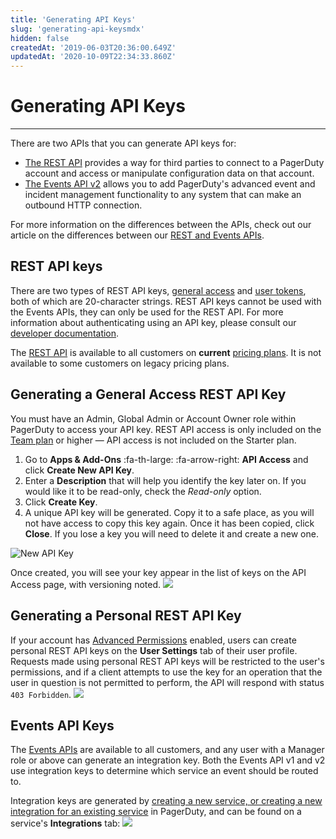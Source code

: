 ```yaml
---
title: 'Generating API Keys'
slug: 'generating-api-keysmdx'
hidden: false
createdAt: '2019-06-03T20:36:00.649Z'
updatedAt: '2020-10-09T22:34:33.860Z'
---
```


# Generating API Keys

---

There are two APIs that you can generate API keys for:

- [The REST API](./generating-api-keys#section-rest-api-keys) provides a way for third parties to connect to a PagerDuty account and access or manipulate configuration data on that account.
- [The Events API v2](./generating-api-keys#section-events-api-keys) allows you to add PagerDuty's advanced event and incident management functionality to any system that can make an outbound HTTP connection.

For more information on the differences between the APIs, check out our article on the differences between our [REST and Events APIs](https://v2.developer.pagerduty.com/docs/getting-started).

## REST API keys

There are two types of REST API keys, [general access](./generating-api-keys#section-generating-a-general-access-rest-api-key) and [user tokens](doc:generating-api-keys#section-generating-a-personal-rest-api-key), both of which are 20-character strings. REST API keys cannot be used with the Events APIs, they can only be used for the REST API. For more information about authenticating using an API key, please consult our [developer documentation](https://developer.pagerduty.com/docs/rest-api-v2/authentication/).

<Callout type="info" title="Note">

The [REST API](https://v2.developer.pagerduty.com/docs/rest-api) is available to all customers on **current** [pricing plans](https://www.pagerduty.com/pricing/). It is not available to some customers on legacy pricing plans.

</Callout>

## Generating a General Access REST API Key

<Callout type="warning" title="Required User Permissions">
  
  You must have an Admin, Global Admin or Account Owner role within PagerDuty to access your API key. REST API access is only included on the [Team plan](https://www.pagerduty.com/pricing/) or higher — API access is not included on the Starter plan.
</Callout>
  
  
1. Go to **Apps & Add-Ons** :fa-th-large: :fa-arrow-right: **API Access** and click **Create New API Key**.
2. Enter a **Description** that will help you identify the key later on. If you would like it to be read-only, check the *Read-only* option. 
3. Click **Create Key**.
4. A unique API key will be generated. Copy it to a safe place, as you will not have access to copy this key again. Once it has been copied, click **Close**. If you lose a key you will need to delete it and create a new one.

![New API Key](https://files.readme.io/91a53e0-generating-api-keys-copy-key.png)

Once created, you will see your key appear in the list of keys on the API Access page, with versioning noted.
![](https://files.readme.io/7584c29-generating-api-keys-key-details.png)

## Generating a Personal REST API Key

If your account has [Advanced Permissions](doc:advanced-permissions) enabled, users can create personal REST API keys on the **User Settings** tab of their user profile. Requests made using personal REST API keys will be restricted to the user's permissions, and if a client attempts to use the key for an operation that the user in question is not permitted to perform, the API will respond with status `403 Forbidden`.
![](https://files.readme.io/b4b38bc-generating-api-keys-user-token.png)

## Events API Keys

The [Events APIs](https://developer.pagerduty.com/docs/events-api-v2/overview/) are available to all customers, and any user with a Manager role or above can generate an integration key. Both the Events API v1 and v2 use integration keys to determine which service an event should be routed to.

Integration keys are generated by [creating a new service, or creating a new integration for an existing service](doc:services-and-integrations) in PagerDuty, and can be found on a service's **Integrations** tab:
![](https://files.readme.io/cde53c3-copy-integration-key.png)
